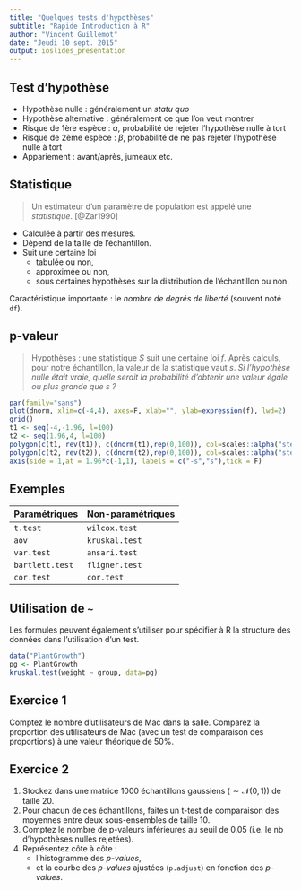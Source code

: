 ```yaml
---
title: "Quelques tests d'hypothèses"
subtitle: "Rapide Introduction à R"
author: "Vincent Guillemot"
date: "Jeudi 10 sept. 2015"
output: ioslides_presentation
---
```


## Test d'hypothèse

 * Hypothèse nulle : généralement un _statu quo_
 * Hypothèse alternative : généralement ce que l'on veut montrer
 * Risque de 1ère espèce : $\alpha$, probabilité de rejeter l'hypothèse nulle à tort
 * Risque de 2ème espèce : $\beta$, probabilité de ne pas rejeter l'hypothèse nulle à tort
 * Appariement : avant/après, jumeaux etc.
 
## Statistique

> Un estimateur d'un paramètre de population est appelé une *statistique*. [@Zar1990]

 * Calculée à partir des mesures.
 * Dépend de la taille de l'échantillon.
 * Suit une certaine loi
    + tabulée ou non,
    + approximée ou non,
    + sous certaines hypothèses sur la distribution de l'échantillon ou non.

Caractéristique importante : le _*nombre de degrés de liberté*_ (souvent noté `df`).

## p-valeur

 > Hypothèses : une statistique $S$ suit une certaine loi $f$. Après calculs, pour notre échantillon, la valeur de la statistique vaut $s$. *Si l'hypothèse nulle était vraie, quelle serait la probabilité d'obtenir une valeur égale ou plus grande que $s$ ?*

```r
par(family="sans")
plot(dnorm, xlim=c(-4,4), axes=F, xlab="", ylab=expression(f), lwd=2)
grid()
t1 <- seq(-4,-1.96, l=100)
t2 <- seq(1.96,4, l=100)
polygon(c(t1, rev(t1)), c(dnorm(t1),rep(0,100)), col=scales::alpha("steelblue",0.5), border = NA)
polygon(c(t2, rev(t2)), c(dnorm(t2),rep(0,100)), col=scales::alpha("steelblue",0.5), border = NA)
axis(side = 1,at = 1.96*c(-1,1), labels = c("-s","s"),tick = F)
```

## Exemples

Paramétriques | Non-paramétriques
---|---
`t.test` | `wilcox.test`
`aov` | `kruskal.test`
`var.test` | `ansari.test`
`bartlett.test` | `fligner.test `
`cor.test` | `cor.test `

## Utilisation de `~`

Les formules peuvent également s'utiliser pour spécifier à R la structure des
données dans l'utilisation d'un test.

```r
data("PlantGrowth")
pg <- PlantGrowth
kruskal.test(weight ~ group, data=pg)
```

## Exercice 1

Comptez le nombre d'utilisateurs de Mac dans la salle. Comparez la proportion des utilisateurs de Mac (avec un test de comparaison des proportions) à une valeur théorique de 50%.

## Exercice 2

 1. Stockez dans une matrice 1000 échantillons gaussiens ($\sim \mathcal N(0,1)$) de taille 20.
 2. Pour chacun de ces échantillons, faites un t-test de comparaison des moyennes entre deux sous-ensembles de taille 10.
 3. Comptez le nombre de p-valeurs inférieures au seuil de 0.05 (i.e. le nb d'hypothèses nulles rejetées).
 4. Représentez côte à côte :
    + l'histogramme des _p-values_,
    + et la courbe des _p-values_ ajustées (`p.adjust`) en fonction des _p-values_.


